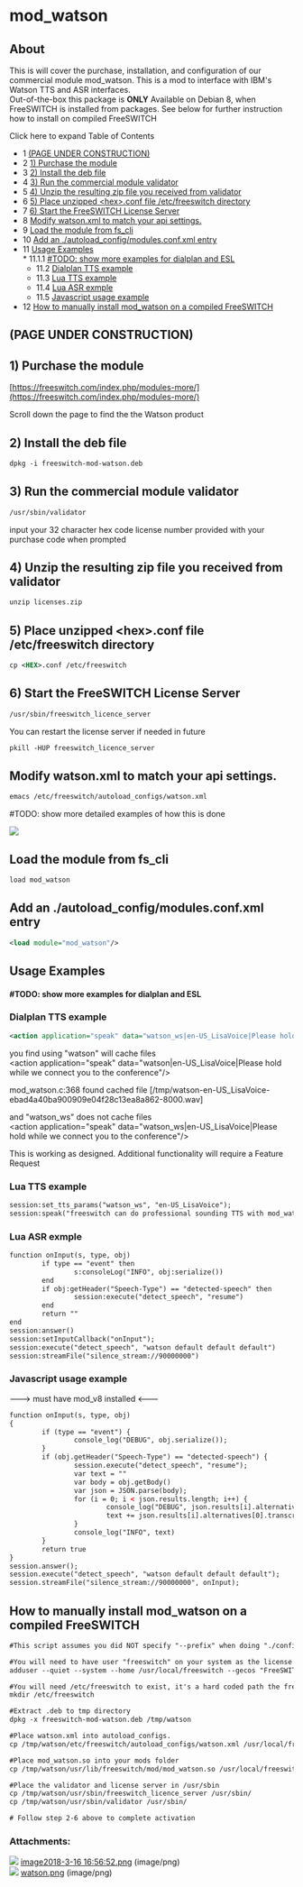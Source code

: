 
# mod_watson 

 

## About

This is will cover the purchase, installation, and configuration of our commercial module mod\_watson. This is a mod to interface with IBM's Watson TTS and ASR interfaces.  
Out-of-the-box this package is **ONLY** Available on Debian 8, when FreeSWITCH is installed from packages. See below for further instruction how to install on compiled FreeSWITCH

Click here to expand Table of Contents

* 1 [(PAGE UNDER CONSTRUCTION)](#page-under-construction)
* 2 [1) Purchase the module](#1-purchase-the-module)
* 3 [2) Install the deb file](#2-install-the-deb-file)
* 4 [3) Run the commercial module validator](#3-run-the-commercial-module-validator)
* 5 [4) Unzip the resulting zip file you received from validator](#4-unzip-the-resulting-zip-file-you-received-from-validator)
* 6 [5) Place unzipped \<hex>.conf file /etc/freeswitch directory](#5-place-unzipped-hexconf-file-etcfreeswitch-directory)
* 7 [6) Start the FreeSWITCH License Server](#6-start-the-freeswitch-license-server)
* 8 [Modify watson.xml to match your api settings.](#modify-watsonxml-to-match-your-api-settings)
* 9 [Load the module from fs\_cli](#load-the-module-from-fs_cli)
* 10 [Add an ./autoload\_config/modules.conf.xml entry](#add-an-autoload_configmodulesconfxml-entry)
* 11 [Usage Examples](#usage-examples)  
      * 11.1.1 [#TODO: show more examples for dialplan and ESL](#todo-show-more-examples-for-dialplan-and-esl)  
   * 11.2 [Dialplan TTS example](#dialplan-tts-example)  
   * 11.3 [Lua TTS example](#lua-tts-example)  
   * 11.4 [Lua ASR exmple](#lua-asr-exmple)  
   * 11.5 [Javascript usage example](#javascript-usage-example)
* 12 [How to manually install mod\_watson on a compiled FreeSWITCH](#how-to-manually-install-mod_watson-on-a-compiled-freeswitch)

## (PAGE UNDER CONSTRUCTION)

## 1) Purchase the module

[https://freeswitch.com/index.php/modules-more/](https://freeswitch.com/index.php/modules-more/)

Scroll down the page to find the the Watson product

## 2) Install the deb file

```xml
dpkg -i freeswitch-mod-watson.deb
```

## 3) Run the commercial module validator

```xml
/usr/sbin/validator 
```

input your 32 character hex code license number provided with your purchase code when prompted

## 4) Unzip the resulting zip file you received from validator

```xml
unzip licenses.zip
```

## 5) Place unzipped \<hex>.conf file /etc/freeswitch directory

```xml
cp <HEX>.conf /etc/freeswitch
```

## 6) Start the FreeSWITCH License Server

```xml
/usr/sbin/freeswitch_licence_server
```

You can restart the license server if needed in future

```xml
pkill -HUP freeswitch_licence_server
```

## Modify watson.xml to match your api settings.

```xml
emacs /etc/freeswitch/autoload_configs/watson.xml
```

#TODO: show more detailed examples of how this is done

![](/attachments/16352039/17694839.png)  

## Load the module from fs_cli

```xml
load mod_watson
```

## Add an ./autoload_config/modules.conf.xml entry

```xml
<load module="mod_watson"/>
```

## Usage Examples

#### #TODO: show more examples for dialplan and ESL

### Dialplan TTS example

```xml
<action application="speak" data="watson_ws|en-US_LisaVoice|Please hold while we connect you to the conference"/>
```

you find using "watson" will cache files  
\<action application="speak" data="watson|en-US\_LisaVoice|Please hold while we connect you to the conference"/>
  
mod\_watson.c:368 found cached file \[/tmp/watson-en-US\_LisaVoice-ebad4a40ba900909e04f28c13ea8a862-8000.wav\]  
  
and "watson\_ws" does not cache files  
\<action application="speak" data="watson\_ws|en-US\_LisaVoice|Please hold while we connect you to the conference"/>
  
This is working as designed. Additional functionality will require a Feature Request

### Lua TTS example

```xml
session:set_tts_params("watson_ws", "en-US_LisaVoice");
session:speak("freeswitch can do professional sounding TTS with mod_watson");
```

### Lua ASR exmple

```xml
function onInput(s, type, obj)
        if type == "event" then
                s:consoleLog("INFO", obj:serialize())
        end
        if obj:getHeader("Speech-Type") == "detected-speech" then
                session:execute("detect_speech", "resume")
        end
        return ""
end
session:answer()
session:setInputCallback("onInput");
session:execute("detect_speech", "watson default default default")
session:streamFile("silence_stream://90000000")
```

### Javascript usage example

\---> must have mod\_v8 installed \<---

```xml
function onInput(s, type, obj)
{
        if (type == "event") {
                console_log("DEBUG", obj.serialize());
        }
        if (obj.getHeader("Speech-Type") == "detected-speech") {
                session.execute("detect_speech", "resume");
                var text = ""
                var body = obj.getBody()
                var json = JSON.parse(body);
                for (i = 0; i < json.results.length; i++) {
                        console_log("DEBUG", json.results[i].alternatives[0].confidence)
                        text += json.results[i].alternatives[0].transcript;
                }
                console_log("INFO", text)
        }
        return true
}
session.answer();
session.execute("detect_speech", "watson default default default");
session.streamFile("silence_stream://90000000", onInput);
```

## How to manually install mod_watson on a compiled FreeSWITCH

```xml
#This script assumes you did NOT specify "--prefix" when doing "./configure", thus have the default non-FHS layout (a.k.a /usr/local/freeswitch directory structure)

#You will need to have user "freeswitch" on your system as the license server switches to that user once started.
adduser --quiet --system --home /usr/local/freeswitch --gecos "FreeSWITCH" --ingroup freeswitch freeswitch --disabled-password

#You will need /etc/freeswitch to exist, it's a hard coded path the freeswitch_licence_server will scan for license conf files
mkdir /etc/freeswitch

#Extract .deb to tmp directory
dpkg -x freeswitch-mod-watson.deb /tmp/watson

#Place watson.xml into autoload_configs.
cp /tmp/watson/etc/freeswitch/autoload_configs/watson.xml /usr/local/freeswitch/conf/autoload_configs/

#Place mod_watson.so into your mods folder
cp /tmp/watson/usr/lib/freeswitch/mod/mod_watson.so /usr/local/freeswitch/mod/

#Place the validator and license server in /usr/sbin
cp /tmp/watson/usr/sbin/freeswitch_licence_server /usr/sbin/
cp /tmp/watson/usr/sbin/validator /usr/sbin/

# Follow step 2-6 above to complete activation
```

### Attachments:

![](/images/icons/bullet_blue.gif) [image2018-3-16 16:56:52.png](/attachments/16352039/16354952.png) (image/png)  
![](/images/icons/bullet_blue.gif) [watson.png](/attachments/16352039/17694839.png) (image/png)  


